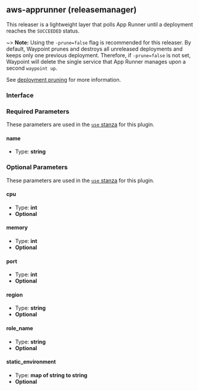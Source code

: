 ## aws-apprunner (releasemanager)

This releaser is a lightweight layer that polls App Runner until a deployment
reaches the `SUCCEEDED` status.

~> **Note:** Using the `-prune=false` flag is recommended for this releaser. By default,
Waypoint prunes and destroys all unreleased deployments and keeps only one previous
deployment. Therefore, if `-prune=false` is not set, Waypoint will delete the single
service that App Runner manages upon a second `waypoint up`.

See [deployment pruning](/docs/lifecycle/release#deployment-pruning) for more information.

### Interface

### Required Parameters

These parameters are used in the [`use` stanza](/waypoint/docs/waypoint-hcl/use) for this plugin.

#### name

- Type: **string**

### Optional Parameters

These parameters are used in the [`use` stanza](/waypoint/docs/waypoint-hcl/use) for this plugin.

#### cpu

- Type: **int**
- **Optional**

#### memory

- Type: **int**
- **Optional**

#### port

- Type: **int**
- **Optional**

#### region

- Type: **string**
- **Optional**

#### role_name

- Type: **string**
- **Optional**

#### static_environment

- Type: **map of string to string**
- **Optional**
